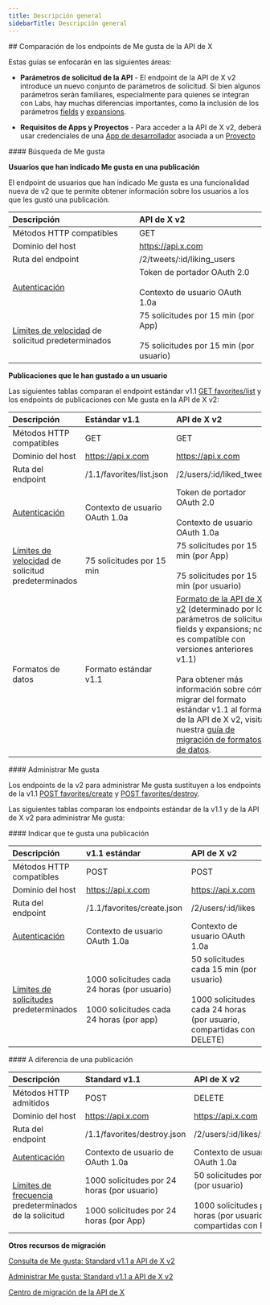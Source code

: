 ```yaml
---
title: Descripción general
sidebarTitle: Descripción general
---
```


<div id="comparing-x-apis-likes-endpoints">
  ## Comparación de los endpoints de Me gusta de la API de X
</div>

Estas guías se enfocarán en las siguientes áreas:

- **Parámetros de solicitud de la API** - El endpoint de la API de X v2 introduce un nuevo conjunto de parámetros de solicitud. Si bien algunos parámetros serán familiares, especialmente para quienes se integran con Labs, hay muchas diferencias importantes, como la inclusión de los parámetros [fields](/es/x-api/fundamentals/fields) y [expansions](/es/x-api/fundamentals/expansions).

- **Requisitos de Apps y Proyectos** - Para acceder a la API de X v2, deberá usar credenciales de una [App de desarrollador](/es/resources/fundamentals/developer-apps) asociada a un [Proyecto](/es/resources/fundamentals/projects)

<div id="likes-lookup">
  #### Búsqueda de Me gusta
</div>

**Usuarios que han indicado Me gusta en una publicación**

El endpoint de usuarios que han indicado Me gusta es una funcionalidad nueva de v2 que te permite obtener información sobre los usuarios a los que les gustó una publicación.

| Descripción | API de X v2 |
| :--- | :--- |
| Métodos HTTP compatibles | GET |
| Dominio del host | https://api.x.com |
| Ruta del endpoint | /2/tweets/:id/liking\_users |
| [Autenticación](/es/resources/fundamentals/authentication) | Token de portador OAuth 2.0<br /><br />Contexto de usuario OAuth 1.0a |
| [Límites de velocidad](/es/resources/fundamentals/rate-limits) de solicitud predeterminados | 75 solicitudes por 15 min (por App)<br /><br />75 solicitudes por 15 min (por usuario) |

**Publicaciones que le han gustado a un usuario**

Las siguientes tablas comparan el endpoint estándar v1.1 [GET favorites/list](https://developer.x.com/en/docs/twitter-api/v1/tweets/post-and-engage/api-reference/get-favorites-list) y los endpoints de publicaciones con Me gusta en la API de X v2:

| Descripción | Estándar v1.1 | API de X v2 |
| :--- | :--- | :--- |
| Métodos HTTP compatibles | GET | GET |
| Dominio del host | https://api.x.com | https://api.x.com |
| Ruta del endpoint | /1.1/favorites/list.json | /2/users/:id/liked\_tweets |
| [Autenticación](/es/resources/fundamentals/authentication) | Contexto de usuario OAuth 1.0a | Token de portador OAuth 2.0<br /><br />Contexto de usuario OAuth 1.0a |
| [Límites de velocidad](/es/resources/fundamentals/rate-limits) de solicitud predeterminados | 75 solicitudes por 15 min | 75 solicitudes por 15 min (por App)<br /><br />75 solicitudes por 15 min (por usuario) |
| Formatos de datos | Formato estándar v1.1 | [Formato de la API de X v2](/es/x-api/fundamentals/data-dictionary) (determinado por los parámetros de solicitud fields y expansions; no es compatible con versiones anteriores v1.1)<br /><br />Para obtener más información sobre cómo migrar del formato estándar v1.1 al formato de la API de X v2, visita nuestra [guía de migración de formatos de datos](/es/x-api/migrate/data-format-migration). |

<div id="manage-likes">
  #### Administrar Me gusta
</div>

Los endpoints de la v2 para administrar Me gusta sustituyen a los endpoints de la v1.1 [POST favorites/create](https://developer.x.com/en/docs/twitter-api/v1/tweets/post-and-engage/api-reference/post-favorites-create) y [POST favorites/destroy](https://developer.x.com/en/docs/twitter-api/v1/tweets/post-and-engage/api-reference/post-favorites-destroy).

Las siguientes tablas comparan los endpoints estándar de la v1.1 y de la API de X v2 para administrar Me gusta:

<div id="like-a-post">
  #### Indicar que te gusta una publicación
</div>

| Descripción | v1.1 estándar | API de X v2 |
| :--- | :--- | :--- |
| Métodos HTTP compatibles | POST | POST |
| Dominio del host | https://api.x.com | https://api.x.com |
| Ruta del endpoint | /1.1/favorites/create.json | /2/users/:id/likes |
| [Autenticación](/es/resources/fundamentals/authentication) | Contexto de usuario OAuth 1.0a | Contexto de usuario OAuth 1.0a |
| [Límites de solicitudes](/es/resources/fundamentals/rate-limits) predeterminados | 1000 solicitudes cada 24 horas (por usuario)<br /><br />1000 solicitudes cada 24 horas (por app) | 50 solicitudes cada 15 min (por usuario)<br /><br />1000 solicitudes cada 24 horas (por usuario, compartidas con DELETE) |

<div id="unlike-a-post">
  #### A diferencia de una publicación
</div>

| Descripción | Standard v1.1 | API de X v2 |
| :--- | :--- | :--- |
| Métodos HTTP admitidos | POST | DELETE |
| Dominio del host | https://api.x.com | https://api.x.com |
| Ruta del endpoint | /1.1/favorites/destroy.json | /2/users/:id/likes/:tweet\_id |
| [Autenticación](/es/resources/fundamentals/authentication) | Contexto de usuario de OAuth 1.0a | Contexto de usuario de OAuth 1.0a |
| [Límites de frecuencia](/es/resources/fundamentals/rate-limits) predeterminados de la solicitud | 1000 solicitudes por 24 horas (por usuario)<br /><br />1000 solicitudes por 24 horas (por App) | 50 solicitudes por 15 min (por usuario)<br /><br />1000 solicitudes por 24 horas (por usuario, compartidas con POST) |

**Otros recursos de migración**

[Consulta de Me gusta: Standard v1.1 a API de X v2](/es/x-api/posts/likes/migrate/likes-lookup-standard-to-twitter-api-v2)

[Administrar Me gusta: Standard v1.1 a API de X v2](/es/x-api/posts/likes#manage-likes-standard-v1-1-compared-to-x-api-v2)

[Centro de migración de la API de X](/es/x-api/migrate/overview)
